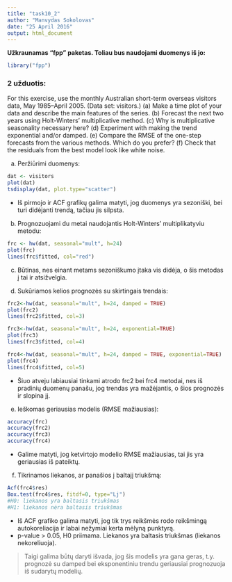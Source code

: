 ```yaml
---
title: "task10_2"
author: "Manvydas Sokolovas"
date: "25 April 2016"
output: html_document
---
```


**Užkraunamas "fpp" paketas. Toliau bus naudojami duomenys iš jo:**
```r
library("fpp")
```

### 2 užduotis:
For this exercise, use the monthly Australian short-term overseas visitors data, May 1985–April 2005. (Data set: visitors.)
(a) Make a time plot of your data and describe the main features of the series.
(b) Forecast the next two years using Holt-Winters’ multiplicative method.
(c) Why is multiplicative seasonality necessary here?
(d) Experiment with making the trend exponential and/or damped.
(e) Compare the RMSE of the one-step forecasts from the various methods. Which do you prefer?
(f) Check that the residuals from the best model look like white noise.

(a) Peržiūrimi duomenys:
```r
dat <- visitors
plot(dat)
tsdisplay(dat, plot.type="scatter")
```

* Iš pirmojo ir ACF grafikų galima matyti, jog duomenys yra sezoniški, bei turi didėjanti trendą, tačiau jis silpsta.

(b) Prognozuojami du metai naudojantis Holt-Winters' multiplikatyviu metodu:
```r
frc <- hw(dat, seasonal="mult", h=24)
plot(frc)
lines(frc$fitted, col="red")
```

(c) Būtinas, nes einant metams sezoniškumo įtaka vis didėja, o šis metodas į tai ir atsižvelgia.

(d) Sukūriamos kelios prognozės su skirtingais trendais:
```r
frc2<-hw(dat, seasonal="mult", h=24, damped = TRUE)
plot(frc2)
lines(frc2$fitted, col=3)

frc3<-hw(dat, seasonal="mult", h=24, exponential=TRUE)
plot(frc3)
lines(frc3$fitted, col=4)

frc4<-hw(dat, seasonal="mult", h=24, damped = TRUE, exponential=TRUE)
plot(frc4)
lines(frc4$fitted, col=5)
```

* Šiuo atveju labiausiai tinkami atrodo frc2 bei frc4 metodai, nes iš pradinių duomenų panašu, jog trendas yra mažėjantis, o šios prognozės ir slopina jį.

(e) Ieškomas geriausias modelis (RMSE mažiausias):
```r
accuracy(frc)
accuracy(frc2)
accuracy(frc3)
accuracy(frc4)
```

* Galime matyti, jog ketvirtojo modelio RMSE mažiausias, tai jis yra geriausias iš pateiktų.

(f) Tikrinamos liekanos, ar panašios į baltajį triukšmą:
```r
Acf(frc4$res)
Box.test(frc4$res, fitdf=0, type="Lj")
#H0: liekanos yra baltasis triukšmas
#H1: liekanos nėra baltasis triukšmas
```

* Iš ACF grafiko galima matyti, jog tik trys reikšmės rodo reikšmingą autokoreliacija ir labai nežymiai kerta mėlyną punktyrą.
* p-value > 0.05, H0 priimama. Liekanos yra baltasis triukšmas (liekanos nekoreliuoja). 

> Taigi galima būtų daryti išvada, jog šis modelis yra gana geras, t.y. prognozė su damped bei eksponentiniu trendu geriausiai prognozuoja iš sudarytų modelių.


